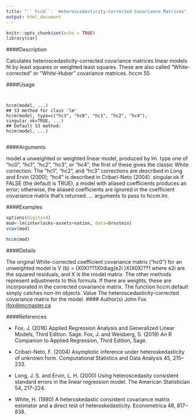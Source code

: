 ---
title: "`` hccm``:  Heteroscedasticity-Corrected Covariance Matrices"
output: html_document
---

```{r setup, include=FALSE}
knitr::opts_chunk$set(echo = TRUE)
library(car)
```

####Description

Calculates heteroscedasticity-corrected covariance matrices linear models fit by least squares or
weighted least squares. These are also called “White-corrected” or “White-Huber” covariance matrices.
hccm 55

####Usage
<pre><code>

hccm(model, ...)
## S3 method for class 'lm'
hccm(model, type=c("hc3", "hc0", "hc1", "hc2", "hc4"),
singular.ok=TRUE, ...)
## Default S3 method:
hccm(model, ...)

</code></pre>

####Arguments

model a unweighted or weighted linear model, produced by lm.
type one of "hc0", "hc1", "hc2", "hc3", or "hc4"; the first of these gives the classic
White correction. The "hc1", "hc2", and "hc3" corrections are described in
Long and Ervin (2000); "hc4" is described in Cribari-Neto (2004).
singular.ok if FALSE (the default is TRUE), a model with aliased coefficients produces an
error; otherwise, the aliased coefficients are ignored in the coefficient covariance
matrix that’s returned.
... arguments to pass to hccm.lm.




####Examples

```{r}

options(digits=4)
mod<-lm(interlocks~assets+nation, data=Ornstein)
vcov(mod)
```

```{r}
hccm(mod)

```
####Details

The original White-corrected coefficient covariance matrix ("hc0") for an unweighted model is
V (b) = (X0X)??1X0diag(e2i
)X(X0X)??1
where e2i
are the squared residuals, and X is the model matrix. The other methods represent adjustments
to this formula. If there are weights, these are incorporated in the corrected covariance
matrix.
The function hccm.default simply catches non-lm objects.
Value
The heteroscedasticity-corrected covariance matrix for the model.
#### Author(s)
John Fox <jfox@mcmaster.ca>


####References

* Fox, J. (2016) Applied Regression Analysis and Generalized Linear Models, Third Edition. Sage.
Fox, J. and Weisberg, S. (2019) An R Companion to Applied Regression, Third Edition, Sage.
* Cribari-Neto, F. (2004) Asymptotic inference under heteroskedasticity of unknown form. Computational
Statistics and Data Analysis 45, 215–233.
* Long, J. S. and Ervin, L. H. (2000) Using heteroscedasity consistent standard errors in the linear
regression model. The American Statistician 54, 217–224.

* White, H. (1980) A heteroskedastic consistent covariance matrix estimator and a direct test of heteroskedasticity.
Econometrica 48, 817–838.